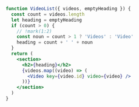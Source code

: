 ```jsx
function VideoList({ videos, emptyHeading }) {
  const count = videos.length
  let heading = emptyHeading
  if (count > 0) {
    // !mark(1:2)
    const noun = count > 1 ? 'Videos' : 'Video'
    heading = count + ' ' + noun
  }
  return (
    <section>
      <h2>{heading}</h2>
      {videos.map((video) => (
        <Video key={video.id} video={video} />
      ))}
    </section>
  )
}
```

